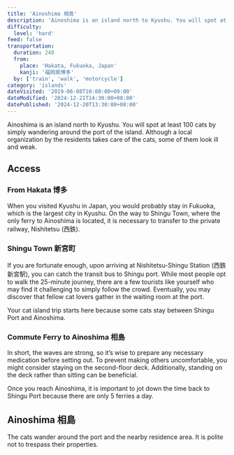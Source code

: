 ```yaml
---
title: 'Ainoshima 相島'
description: 'Ainoshima is an island north to Kyushu. You will spot at least 100 cats by simply wandering around the port of the island. Although a local organization by the residents takes care of the cats, some of them look ill and weak.'
difficulty:
  level: 'hard'
feed: false
transportation:
  duration: 240
  from:
    place: 'Hakata, Fukuoka, Japan'
    kanji: '福岡県博多'
  by: ['train', 'walk', 'motorcycle']
category: 'islands'
dateVisited: '2019-06-08T10:00:00+09:00'
dateModified: '2024-12-21T14:30:00+08:00'
datePublished: '2024-12-20T13:30:00+08:00'
---
```



Ainoshima is an island north to Kyushu. You will spot at least 100 cats by simply wandering around the port of the island. Although a local organization by the residents takes care of the cats, some of them look ill and weak.

<Abstract transportation={frontmatter.transportation} />

## Access

### From Hakata 博多

When you visited Kyushu in Japan, you would probably stay in Fukuoka, which is the largest city in Kyushu. On the way to Shingu Town, where the only ferry to Ainoshima is located, it is necessary to transfer to the private railway, Nishitetsu (西鉄).

### Shingu Town 新宮町

If you are fortunate enough, upon arriving at Nishitetsu-Shingu Station (西鉄新宮駅), you can catch the transit bus to Shingu port. While most people opt to walk the 25-minute journey, there are a few tourists like yourself who may find it challenging to simply follow the crowd. Eventually, you may discover that fellow cat lovers gather in the waiting room at the port.

Your cat island trip starts here because some cats stay between Shingu Port and Ainoshima.

### Commute Ferry to Ainoshima 相島

In short, the waves are strong, so it’s wise to prepare any necessary medication before setting out. To prevent making others uncomfortable, you might consider staying on the second-floor deck. Additionally, standing on the deck rather than sitting can be beneficial.

Once you reach Ainoshima, it is important to jot down the time back to Shingu Port because there are only 5 ferries a day.

## Ainoshima 相島

The cats wander around the port and the nearby residence area. It is polite not to trespass their properties.
